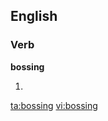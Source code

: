 ==English==

===Verb===
'''bossing'''

# {{present participle of|[[boss]]}}

[[ta:bossing]]
[[vi:bossing]]